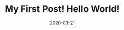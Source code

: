 ---
title: My First Post! Hello World!
slug: my-second-post
date: 2020-03-21
featureImage: nature.jpg
excerpt: Habitant pharetra, urna ipsum interdum risus nunc. Venenatis orci, sagittis, elementum urna.
---